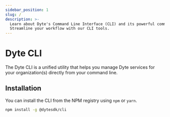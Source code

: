 ```yaml
---
sidebar_position: 1
slug: /
description: >-
  Learn about Dyte's Command Line Interface (CLI) and its powerful commands.
  Streamline your workflow with our CLI tools.
---
```


# Dyte CLI

The Dyte CLI is a unified utility that helps you manage Dyte services for your
organization(s) directly from your command line.

## Installation

You can install the CLI from the NPM registry using `npm` or `yarn`.

```bash npm2yarn
npm install -g @dytesdk/cli
```

<head>
  <title>CLI Dyte CLI</title>
  <meta name="description" content="Learn about Dyte's Command Line Interface (CLI) and its powerful commands. Streamline your workflow with our CLI tools.">
</head>
